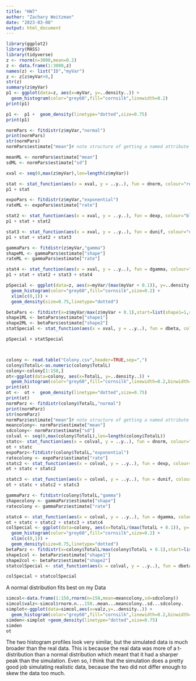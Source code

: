 ```yaml
---
title: "HW7"
author: "Zachary Weitzman"
date: "2023-03-08"
output: html_document
---
```

```r
library(ggplot2)
library(MASS)
library(tidyverse)
z <- rnorm(n=3000,mean=0.2)
z <- data.frame(1:3000,z)
names(z) <- list("ID","myVar")
z <- z[z$myVar>0,]
str(z)
summary(z$myVar)
p1 <- ggplot(data=z, aes(x=myVar, y=..density..)) +
  geom_histogram(color="grey60",fill="cornsilk",linewidth=0.2)
print(p1)
```
```r
p1 <-  p1 +  geom_density(linetype="dotted",size=0.75)
print(p1)
```
```r
normPars <- fitdistr(z$myVar,"normal")
print(normPars)
str(normPars)
normPars$estimate["mean"]# note structure of getting a named attribute

meanML <- normPars$estimate["mean"]
sdML <- normPars$estimate["sd"]

xval <- seq(0,max(z$myVar),len=length(z$myVar))

stat <- stat_function(aes(x = xval, y = ..y..), fun = dnorm, colour="red", n=length(z$myVar), args = list(mean = meanML, sd = sdML))
p1 + stat

expoPars <- fitdistr(z$myVar,"exponential")
rateML <- expoPars$estimate["rate"]

stat2 <- stat_function(aes(x = xval, y = ..y..), fun = dexp, colour="blue", n = length(z$myVar), args = list(rate=rateML))
p1 + stat + stat2

stat3 <- stat_function(aes(x = xval, y = ..y..), fun = dunif, colour="darkgreen", n = length(z$myVar), args = list(min=min(z$myVar), max=max(z$myVar)))
p1 + stat + stat2 + stat3

gammaPars <- fitdistr(z$myVar,"gamma")
shapeML <- gammaPars$estimate["shape"]
rateML <- gammaPars$estimate["rate"]

stat4 <- stat_function(aes(x = xval, y = ..y..), fun = dgamma, colour="brown", n = length(z$myVar), args = list(shape=shapeML, rate=rateML))
p1 + stat + stat2 + stat3 + stat4

pSpecial <- ggplot(data=z, aes(x=myVar/(max(myVar + 0.1)), y=..density..)) +
  geom_histogram(color="grey60",fill="cornsilk",size=0.2) + 
  xlim(c(0,1)) +
  geom_density(size=0.75,linetype="dotted")

betaPars <- fitdistr(x=z$myVar/max(z$myVar + 0.1),start=list(shape1=1,shape2=2),"beta")
shape1ML <- betaPars$estimate["shape1"]
shape2ML <- betaPars$estimate["shape2"]
statSpecial <- stat_function(aes(x = xval, y = ..y..), fun = dbeta, colour="orchid", n = length(z$myVar), args = list(shape1=shape1ML,shape2=shape2ML))

pSpecial + statSpecial



colony <- read.table("Colony.csv",header=TRUE,sep=",")
colony$TotalL<-as.numeric(colony$TotalL)
colony<-colony[1:150,]
ot<-ggplot(data=colony, aes(x=TotalL, y=..density..)) +
  geom_histogram(color="grey60",fill="cornsilk",linewidth=0.2,binwidth=5)
print(ot)
ot <-  ot +  geom_density(linetype="dotted",size=0.75)
print(ot)
normParz <- fitdistr(colony$TotalL,"normal")
print(normParz)
str(normParz)
normParz$estimate["mean"]# note structure of getting a named attribute
meancolony<- normParz$estimate["mean"]
sdcolony<- normParz$estimate["sd"]
colval <- seq(0,max(colony$TotalL),len=length(colony$TotalL))
statc<- stat_function(aes(x = colval, y = ..y..), fun = dnorm, colour="red", n=length(colony$TotalL), args = list(mean = meancolony, sd = sdcolony))
ot + statc
expoParz<-fitdistr(colony$TotalL,"exponential")
ratecolony <- expoParz$estimate["rate"]
statc2 <- stat_function(aes(x = colval, y = ..y..), fun = dexp, colour="blue", n = length(colony$TotalL), args = list(rate=ratecolony))
ot + statc + statc2

statc3 <- stat_function(aes(x = colval, y = ..y..), fun = dunif, colour="darkgreen", n = length(colony$TotalL), args = list(min=min(colony$TotalL), max=max(colony$TotalL)))
ot + statc + statc2 + statc3

gammaParz <- fitdistr(colony$TotalL,"gamma")
shapecolony <- gammaParz$estimate["shape"]
ratecolony <- gammaParz$estimate["rate"]

statc4 <- stat_function(aes(x = colval, y = ..y..), fun = dgamma, colour="brown", n = length(colony$TotalL), args = list(shape=shapecolony, rate=ratecolony))
ot + statc + statc2 + statc3 + statc4
colSpecial <- ggplot(data=colony, aes(x=TotalL/(max(TotalL + 0.1)), y=..density..)) +
  geom_histogram(color="grey60",fill="cornsilk",size=0.2) + 
  xlim(c(0,1)) +
  geom_density(size=0.75,linetype="dotted")
betaParz <- fitdistr(x=colony$TotalL/max(colony$TotalL + 0.1),start=list(shape1=1,shape2=2),"beta")
shape1col <- betaParz$estimate["shape1"]
shape2col <- betaParz$estimate["shape2"]
statcolSpecial <- stat_function(aes(x = colval, y = ..y..), fun = dbeta, colour="orchid", n = length(colony$TotalL), args = list(shape1=shape1col,shape2=shape2col))

colSpecial + statcolSpecial
```
A normal distribution fits best on my Data
```r
simcol<-data.frame(1:150,rnorm(n=150,mean=meancolony,sd=sdcolony))
simcol$valz<-simcol$rnorm.n...150..mean...meancolony..sd...sdcolony.
simplot<-ggplot(data=simcol,aes(x=valz,y=..density..)) +
  geom_histogram(color="grey60",fill="cornsilk",linewidth=0.2,binwidth=5)
simden<-simplot +geom_density(linetype="dotted",size=0.75)
simden
ot
```
The two histogram profiles look very similar, but the simulated data is much broader than the real data. This is because the real data was more of a t-distribution than a normal distribution which meant that it had a sharper peak than the simulation. Even so, I think that the simulation does a pretty good job simulating realistic data, because the two did not differ enough to skew the data too much.